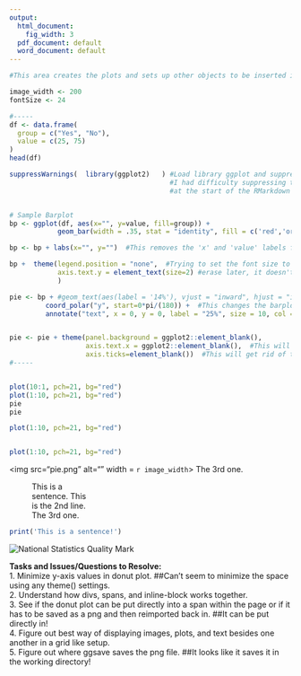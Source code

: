 ---
output:
  html_document:
    fig_width: 3
  pdf_document: default
  word_document: default
---


```{r, echo=FALSE, results = 'hide', message = FALSE, warnings = FALSE}
#This area creates the plots and sets up other objects to be inserted into the RMarkdown code later on.

image_width <- 200
fontSize <- 24

#-----
df <- data.frame(
  group = c("Yes", "No"),
  value = c(25, 75)
)
head(df)

suppressWarnings(  library(ggplot2)   ) #Load library ggplot and suppress any warnings that pop up.
                                        #I had difficulty suppressing them purely with setting warnings = False
                                        #at the start of the RMarkdown chunk.


# Sample Barplot
bp <- ggplot(df, aes(x="", y=value, fill=group)) +
            geom_bar(width = .35, stat = "identity", fill = c('red','orange'))

bp <- bp + labs(x="", y="")  #This removes the 'x' and 'value' labels for the x and y axes respectively.

bp +  theme(legend.position = "none",  #Trying to set the font size to 2 to minimize the space the Y-Axis takes up.
            axis.text.y = element_text(size=2) #erase later, it doesn't seem like this line works.
            )

pie <- bp + #geom_text(aes(label = '14%'), vjust = "inward", hjust = "inward") +
         coord_polar("y", start=0*pi/(180)) +  #This changes the barplot into a donut plot.
         annotate("text", x = 0, y = 0, label = "25%", size = 10, col = 'orange')


pie <- pie + theme(panel.background = ggplot2::element_blank(),
                   axis.text.x = ggplot2::element_blank(),  #This will get rid of the x-axis labels.
                   axis.ticks=element_blank())  #This will get rid of the single x-axis tick.
#-----



```

```{r, out.width="50%", out.extra='style="background-color: #9ecff7; padding:10px; display: inline-block;"', echo=FALSE}
plot(10:1, pch=21, bg="red")
plot(1:10, pch=21, bg="red")
pie
pie

```


<!-- ![Pie Chart](pie.png) \ -->  <!-- this line imported the pie chart back in after a previous line exported it -->


```{r, out.width="50%", out.extra='style="background-color: #9ecff7; padding:10px; display: inline-block;"', echo=FALSE}
plot(1:10, pch=21, bg="red")
```


<span style = "margin-left: 40px; display: inline-block; width: 600px;">
```{r, out.width="50%", out.extra='style="background-color: #9ecff7; padding:10px; display: inline-block;"', echo=FALSE}
plot(1:10, pch=21, bg="red")
```


<!-- #save the donut plot as a png. -->
<!-- pie + ggsave("pie.png", width = 3, height = 3) -->
<!-- getwd() -->
<!-- <img src="C:/Users/roryma01/Downloads/National-Stats-Template-filesize/pie.png" alt="" width = "200"> </img> -->
<img src="pie.png" alt="" width = `r image_width`> </img>
<span style="font-size: `r fontSize`px;">The 3rd one.</span> </span>



<span style = "margin-left: 40px; display: inline-block; width: 100px;">This is a sentence. 
This is the 2nd line. 
The 3rd one. </span>
```{r, out.width="40%", out.extra='style="background-color: #9ecff7; padding:10px; display: inline-block;"', echo=FALSE}
print('This is a sentence!')
```


![National Statistics Quality Mark](kitemark_tcm97-17949.jpg) \  <!-- showing how to import an external image -->




**Tasks and Issues/Questions to Resolve:** <br> <!-- the <br> (break) tags cause the text to go to the next line -->
1.  Minimize y-axis values in donut plot.   ##Can't seem to minimize the space using any theme() settings. <br>
2.  Understand how divs, spans, and inline-block works together. <br>
3.  See if the donut plot can be put directly into a span within the page or if it 
    has to be saved as a png and then reimported back in. ##It can be put directly in! <br>
4.  Figure out best way of displaying images, plots, and text besides one another
    in a grid like setup.  <br>
5.  Figure out where ggsave saves the png file.  ##It looks like it saves it in the working directory!  <br>






